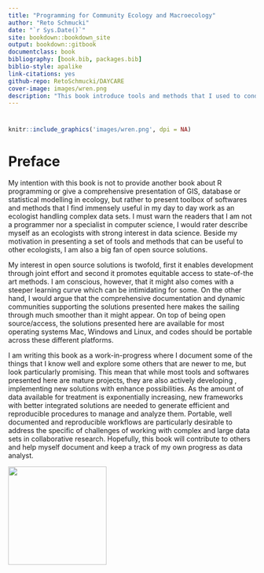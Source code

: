 ---
title: "Programming for Community Ecology and Macroecology"
author: "Reto Schmucki"
date: "`r Sys.Date()`"
site: bookdown::bookdown_site
output: bookdown::gitbook
documentclass: book
bibliography: [book.bib, packages.bib]
biblio-style: apalike
link-citations: yes
github-repo: RetoSchmucki/DAYCARE
cover-image: images/wren.png
description: "This book introduce tools and methods that I used to conduct data analysis in community ecology and macroecology. The output format for this example is bookdown::gitbook."
---
# {-}

```{r fig.align='center', echo=FALSE, include=identical(knitr:::pandoc_to(), 'html'), fig.link='https://www.rspb.org.uk/birds-and-wildlife/bird-and-wildlife-guides/bird-a-z/w/wren/index.aspx'}
knitr::include_graphics('images/wren.png', dpi = NA)
```


# Preface {-}

My intention with this book is not to provide another book about R programming or give a comprehensive presentation of GIS, database or statistical modelling in ecology, but rather to present toolbox of softwares and methods that I find immensely useful in my day to day work as an ecologist handling complex data sets. I must warn the readers that I am not a programmer nor a specialist in computer science, I would rater describe myself as an ecologists with strong interest in data science. Beside my motivation in presenting a set of tools and methods that can be useful to other ecologists, I am also a big fan of open source solutions.

My interest in open source solutions is twofold, first it enables development through joint effort and second it promotes equitable access to state-of-the art methods. I am conscious, however, that it  might also comes with a steeper learning curve which can be intimidating for some. On the other hand, I would argue that the comprehensive documentation and dynamic communities supporting the solutions presented here makes the sailing through much smoother than it might appear. On top of being open source/access, the solutions presented here are available for most operating systems Mac, Windows and Linux, and codes should be portable across these different platforms.

I am writing this book as a work-in-progress where I document some of the things that I know well and explore some others that are newer to me, but look particularly promising. This mean that while most tools and softwares presented here are mature projects, they are also actively developing , implementing new solutions with enhance possibilities. As the amount of data available for treatment is exponentially increasing, new frameworks with better integrated solutions are needed to generate efficient and reproducible procedures to manage and analyze them. Portable, well documented and reproducible workflows are particularly desirable to address the specific of challenges of working with complex and large data sets in collaborative research. Hopefully, this book will contribute to others and help myself document and keep a track of my  own progress as data analyst.

<img src="images/CClogo.png" style="width: 200px;"/>
